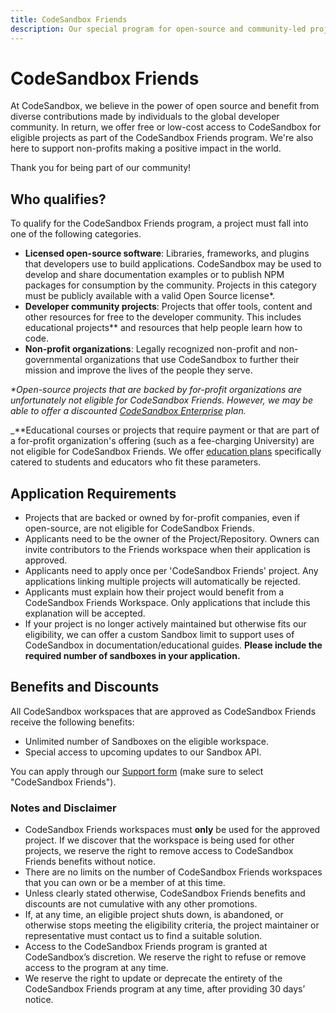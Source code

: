 ---
title: CodeSandbox Friends
description: Our special program for open-source and community-led projects.
---


# CodeSandbox Friends

At CodeSandbox, we believe in the power of open source and benefit from diverse contributions made by individuals to the global developer community. In return, we offer free or low-cost access to CodeSandbox for eligible projects as part of the CodeSandbox Friends program. We're also here to support non-profits making a positive impact in the world.

Thank you for being part of our community!

## Who qualifies?

To qualify for the CodeSandbox Friends program, a project must fall into one of the following categories.

- **Licensed open-source software**: Libraries, frameworks, and plugins that developers use to build applications. CodeSandbox may be used to develop and share documentation examples or to publish NPM packages for consumption by the community. Projects in this category must be publicly available with a valid Open Source license\*.
- **Developer community projects**: Projects that offer tools, content and other resources for free to the developer community. This includes educational projects\*\* and resources that help people learn how to code.
- **Non-profit organizations**: Legally recognized non-profit and non-governmental organizations that use CodeSandbox to further their mission and improve the lives of the people they serve.

_\*Open-source projects that are backed by for-profit organizations are unfortunately not eligible for CodeSandbox Friends. However, we may be able to offer a discounted <a href="https://codesandbox.io/enterprise">CodeSandbox Enterprise</a> plan._

\_\*\*Educational courses or projects that require payment or that are part of a for-profit organization's offering (such as a fee-charging University) are not eligible for CodeSandbox Friends. We offer [education plans](/learn/plans/education-plans) specifically catered to students and educators who fit these parameters.

## Application Requirements

- Projects that are backed or owned by for-profit companies, even if open-source, are not eligible for CodeSandbox Friends.
- Applicants need to be the owner of the Project/Repository. Owners can invite contributors to the Friends workspace when their application is approved.
- Applicants need to apply once per 'CodeSandbox Friends' project. Any applications linking multiple projects will automatically be rejected.
- Applicants must explain how their project would benefit from a CodeSandbox Friends Workspace. Only applications that include this explanation will be accepted.
- If your project is no longer actively maintained but otherwise fits our eligibility, we can offer a custom Sandbox limit to support uses of CodeSandbox in documentation/educational guides. **Please include the required number of sandboxes in your application.**

## Benefits and Discounts

All CodeSandbox workspaces that are approved as CodeSandbox Friends receive the following benefits:

- Unlimited number of Sandboxes on the eligible workspace.
- Special access to upcoming updates to our Sandbox API.

You can apply through our [Support form](https://codesandbox.io/support) (make sure to select "CodeSandbox Friends").

### Notes and Disclaimer

- CodeSandbox Friends workspaces must **only** be used for the approved project. If we discover that the workspace is being used for other projects, we reserve the right to remove access to CodeSandbox Friends benefits without notice.
- There are no limits on the number of CodeSandbox Friends workspaces that you can own or be a member of at this time.
- Unless clearly stated otherwise, CodeSandbox Friends benefits and discounts are not cumulative with any other promotions.
- If, at any time, an eligible project shuts down, is abandoned, or otherwise stops meeting the eligibility criteria, the project maintainer or representative must contact us to find a suitable solution.
- Access to the CodeSandbox Friends program is granted at CodeSandbox’s discretion. We reserve the right to refuse or remove access to the program at any time.
- We reserve the right to update or deprecate the entirety of the CodeSandbox Friends program at any time, after providing 30 days’ notice.
